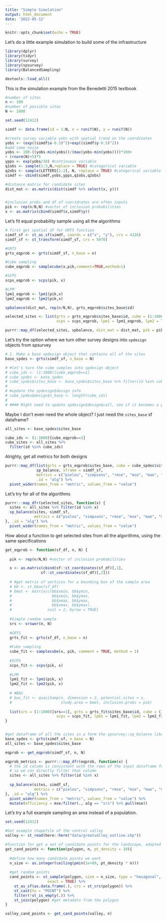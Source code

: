 ```yaml
---
title: "Simple Simulation"
output: html_document
date: '2022-05-12'
---
```


```r
knitr::opts_chunk$set(echo = TRUE)
```

Let's do a little example simulation to build some of the infrastructure

```r
library(dplyr)
library(tidyr)
library(survey)
library(spsurvey)
library(BalancedSampling)

devtools::load_all()
```

This is the simulation example from the Benedetti 2015 textbook
```r
#number of sites
n <- 100
#number of possible sites
N <- 1000

set.seed(12412)

simdf <- data.frame(id = 1:N, x = runif(N), y = runif(N))

#create survey variable yobs with spatial trend on the coordinates
yobs <- (exp((simdf$x-0.5)^2)+exp((simdf$y-0.5)^2))
#add some noise
yobs <- 100-((yobs-min(yobs))/(max(yobs-min(yobs))))*100+
+ (rnorm(N)+5)*5
ypps <- exp(yobs/10) #continuous variable
q1obs <- sample(1:3,N,replace = TRUE) #categorical variable
q2obs <- sample(LETTERS[1:2], N, replace = TRUE) #categorical variable
simdf <- cbind(simdf,yobs,ypps,q1obs,q2obs)

#distance matrix for candidate sites
dist_mat <- as.matrix(dist(simdf %>% select(x, y)))


#inclusion probs and df of cooridnates are often inputs
pik <- rep(n/N,N) #vector of inclusion probabilities
x <- as.matrix(cbind(simdf$x,simdf$y))
```

Let's fit equal probability sample using all the algorithms
```r
# first get spatial df for GRTS function
simdf_sf <- st_as_sf(simdf, coords = c("x", "y"), crs = 4326)
simdf_sf <- st_transform(simdf_sf, crs = 5070)

#GRTS 
grts_eqprob <- grts(simdf_sf, n_base = n)

#Cube sampling
cube_eqprob <- samplecube(x,pik,comment=TRUE,method=1)

#SCPS
scps_eqprob <- scps(pik, x)

#LPM
lpm1_eqprob <- lpm1(pik,x)
lpm2_eqprob <- lpm2(pik,x)

spbalance(dist_mat, rep(n/N,N), grts_eqprob$sites_base$id)

selected_sites <- list(grts = grts_eqprob$sites_base$id, cube = (1:1000)[cube_eqprob==1],
                       scps = scps_eqprob, lpm1 = lpm1_eqprob, lpm2 = lpm2_eqprob)

purrr::map_df(selected_sites, spbalance, dist_mat = dist_mat, pik = pik)
```

Let's try the option where we turn other survey designs into `spdesign` objects from spsurvey

```r
# 1. Make a base spdesign object that contains all of the sites 
base_spdes <- grts(simdf_sf, n_base = N)

# #let's turn the cube samples into spdesign object
# cube_ids <- (1:1000)[cube_eqprob==1]
# cube_spdes <- base_spdes 
# cube_spdes$sites_base <- base_spdes$sites_base %>% filter(id %in% cube_ids)
# 
# #update the spdesign$design info
# cube_spdes$design$n_base <- length(cube_ids)
# 
# #### Might need to update spdesign$design$call, see if it becomes a problem #####
```

Maybe I don't even need the whole object? I just need the `sites_base` sf dataframe?

```r
all_sites <- base_spdes$sites_base

cube_ids <- (1:1000)[cube_eqprob==1]
cube_sites <- all_sites %>%
  filter(id %in% cube_ids)
```

Alrighty, get all metrics for both designs
```r
purrr::map_df(list(grts = grts_eqprob$sites_base, cube = cube_spdes$sites_base), 
              sp_balance, sframe = simdf_sf,
              metrics = c("pielou", "simpsons", "rmse", "mse", "mae", "medae", "chisq"),
              .id = "alg") %>%
  pivot_wider(names_from = "metric", values_from = "value")
```
Let's try for all of the algorithms
```r

purrr:::map_dfr(selected_sites, function(x) {
  sites <- all_sites %>% filter(id %in% x)
  sp_balance(sites, simdf_sf, 
             metrics = c("pielou", "simpsons", "rmse", "mse", "mae", "medae", "chisq"))
}, .id = "alg") %>%
  pivot_wider(names_from = "metric", values_from = "value")
```
How about a function to get selected sites from all the algorithms, using the same specifications
```r
get_eqprob <- function(sf_df, n, N) {
  
  pik <- rep(n/N,N) #vector of inclusion probabilities

  x <- as.matrix(cbind(sf::st_coordinates(sf_df)[,1],
                sf::st_coordinates(sf_df)[,2]))
  
  # #get matrix of vertices for a bounding box of the sample area
  # bb <- st_bbox(sf_df)
  # bmat <- matrix(c(bb$xmin, bb$ymin,
  #                  bb$xmin, bb$ymax,
  #                  bb$xmax, bb$ymax,
  #                  bb$xmax, bb$ymax),
  #                ncol = 2, byrow = TRUE)
  
  #Simple random sample
  srs <- srswor(n, N)
  
  #GRTS
  grts_fit <- grts(sf_df, n_base = n)
  
  #Cube sampling
  cube_fit <- samplecube(x, pik, comment = TRUE, method = 1)
  
  #SCPS
  scps_fit <- scps(pik, x)
  
  #LPM
  lpm1_fit <- lpm1(pik, x)
  lpm2_fit <- lpm2(pik, x)
  
  # #BAS
  # bas_fit <- quasiSamp(n, dimension = 2, potential.sites = x, 
  #                      study.area = bmat, inclusion.probs = pik)
  
  list(srs = (1:1000)[srs==1], grts = grts_fit$sites_base$id, cube = (1:1000)[cube_fit==1],
                       scps = scps_fit, lpm1 = lpm1_fit, lpm2 = lpm2_fit)
}


#get dataframe of all the sites in a form the spsurvey::sp_balance likes
base_spdes <- grts(simdf_sf, n_base = N)
all_sites <- base_spdes$sites_base

eqprob <- get_eqprob(simdf_sf, n, N)

eqprob_metrics <- purrr:::map_dfr(eqprob, function(x) {
  # the id column is consistent with the rows of the input dataframe for non grts algorithms, 
  # so we can directly filter that column
  sites <- all_sites %>% filter(id %in% x)
  
  sp_balance(sites, simdf_sf, 
             metrics = c("pielou", "simpsons", "rmse", "mse", "mae", "medae", "chisq"))
}, .id = "alg") %>%
  pivot_wider(names_from = "metric", values_from = "value") %>%
  mutate(efficiency = mse/filter(., alg == "srs") %>% pull(mse))

```

Let's try a full example sampling an area instead of a population.
```r
set.seed(12412)

#Get example shapefile of the central valley
valley <- st_read(here::here("data/greatvalley_outline.shp"))

#function for get a set of candidate points for the landscape, adapted from `grts_stratum`
get_cand_points <- function(polygon, n, pt_density = 10){
  
  #define how many candidate points we want
  n_size <- as.integer(ceiling(pmin(1e+09, pt_density * n)))
  
  #get random points
  cand_points <- st_sample(polygon, size = n_size, type = "hexagonal", 
                   exact = TRUE) %>%
    st_as_sf(as.data.frame(.), crs = st_crs(polygon)) %>%
    st_cast(to = "POINT") %>%
    filter(!st_is_empty(.)) %>%
    st_join(polygon) #get metadata from the polygon 
}

valley_cand_points <- get_cand_points(valley, n)
```

